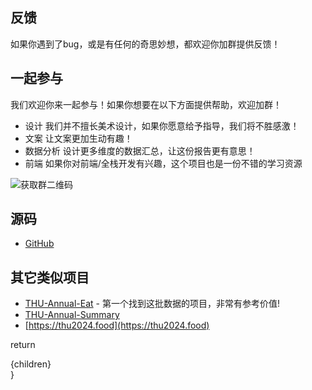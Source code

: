 ## 反馈
  如果你遇到了bug，或是有任何的奇思妙想，都欢迎你加群提供反馈！

## 一起参与
  我们欢迎你来一起参与！如果你想要在以下方面提供帮助，欢迎加群！
  - 设计
    我们并不擅长美术设计，如果你愿意给予指导，我们将不胜感激！
  - 文案
    让文案更加生动有趣！
  - 数据分析
    设计更多维度的数据汇总，让这份报告更有意思！
  - 前端
    如果你对前端/全栈开发有兴趣，这个项目也是一份不错的学习资源

![获取群二维码](/images/group.jpg)

## 源码
  - [GitHub](https://github.com/yf-yang/thu-food-report)
## 其它类似项目
  - [THU-Annual-Eat](https://github.com/leverimmy/THU-Annual-Eat) - 第一个找到这批数据的项目，非常有参考价值!
  - [THU-Annual-Summary](https://github.com/MrZang27/THU-Annual-Summary)
  - [https://thu2024.food](https://thu2024.food)

  return <div className="p-8">{children}</div>
}